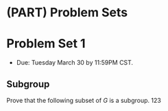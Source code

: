 # (PART) Problem Sets {-}

# Problem Set 1

* Due: Tuesday March 30 by 11:59PM CST. 

## Subgroup

Prove that the following subset of $G$ is a subgroup.
123
